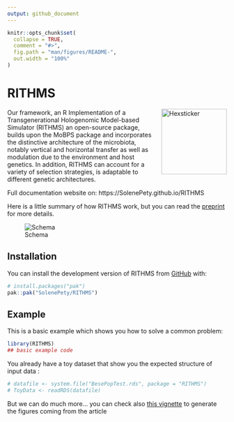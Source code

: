 ```yaml
---
output: github_document
---
```


<!-- README.md is generated from README.Rmd. Please edit that file -->

```r
knitr::opts_chunk$set(
  collapse = TRUE,
  comment = "#>",
  fig.path = "man/figures/README-",
  out.width = "100%"
)
```

# RITHMS

<!-- badges: start -->
<!-- badges: end -->

<!-- Hexsticker -->
<img src="man/figures/hex_rithms.png" alt="Hexsticker" width="150" style="float: right; margin-left: 20px;" />

Our framework, an R Implementation of a Transgenerational Hologenomic Model-based Simulator (RITHMS) an open-source package, builds upon the MoBPS package and incorporates the distinctive architecture of the microbiota, notably vertical and horizontal transfer as well as modulation due to the environment and host genetics. In addition, RITHMS can account for a variety of selection strategies, is adaptable to different genetic architectures.

Full documentation website on: https://SolenePety.github.io/RITHMS

Here is a little summary of how RITHMS work, but you can read the [preprint](https://png.pngtree.com/png-vector/20220616/ourmid/pngtree-work-in-progress-warning-sign-with-yellow-and-black-stripes-painted-png-image_5060340.png) for more details. 

![Schema](man/figures/core_algorithm.png)

## Installation

You can install the development version of RITHMS from [GitHub](https://github.com/) with:

``` r
# install.packages("pak")
pak::pak("SolenePety/RITHMS")
```

## Example

This is a basic example which shows you how to solve a common problem:

```r
library(RITHMS)
## basic example code
```

You already have a toy dataset that show you the expected structure of input data : 
```r
# datafile <- system.file("BesePopTest.rds", package = "RITHMS")
# ToyData <- readRDS(datafile)
```

But we can do much more... you can check also [this vignette](https://png.pngtree.com/png-vector/20220616/ourmid/pngtree-work-in-progress-warning-sign-with-yellow-and-black-stripes-painted-png-image_5060340.png) to generate the figures coming from the article 
